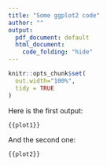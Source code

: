 ```yaml
---
title: "Some ggplot2 code"
author: ""
output: 
  pdf_document: default
  html_document:
    code_folding: "hide"
---
```


```r
knitr::opts_chunk$set(
  out.width="100%", 
  tidy = TRUE
)
```

Here is the first output:

```r
{{plot1}}
```

And the second one:

```r
{{plot2}}
```
